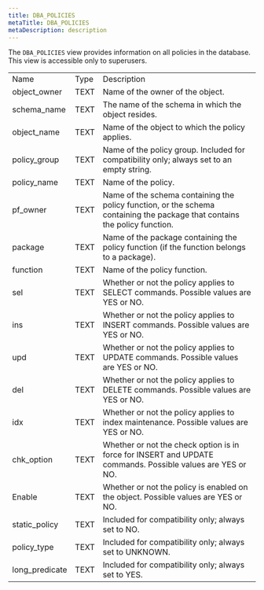 ```yaml
---
title: DBA_POLICIES
metaTitle: DBA_POLICIES
metaDescription: description
---
```


The `DBA_POLICIES` view provides information on all policies in the
database. This view is accessible only to superusers.

|                 |      |                                                                                                                            |
| --------------- | ---- | -------------------------------------------------------------------------------------------------------------------------- |
| Name            | Type | Description                                                                                                                |
| object\_owner   | TEXT | Name of the owner of the object.                                                                                           |
| schema\_name    | TEXT | The name of the schema in which the object resides.                                                                        |
| object\_name    | TEXT | Name of the object to which the policy applies.                                                                            |
| policy\_group   | TEXT | Name of the policy group. Included for compatibility only; always set to an empty string.                                  |
| policy\_name    | TEXT | Name of the policy.                                                                                                        |
| pf\_owner       | TEXT | Name of the schema containing the policy function, or the schema containing the package that contains the policy function. |
| package         | TEXT | Name of the package containing the policy function (if the function belongs to a package).                                 |
| function        | TEXT | Name of the policy function.                                                                                               |
| sel             | TEXT | Whether or not the policy applies to SELECT commands. Possible values are YES or NO.                                       |
| ins             | TEXT | Whether or not the policy applies to INSERT commands. Possible values are YES or NO.                                       |
| upd             | TEXT | Whether or not the policy applies to UPDATE commands. Possible values are YES or NO.                                       |
| del             | TEXT | Whether or not the policy applies to DELETE commands. Possible values are YES or NO.                                       |
| idx             | TEXT | Whether or not the policy applies to index maintenance. Possible values are YES or NO.                                     |
| chk\_option     | TEXT | Whether or not the check option is in force for INSERT and UPDATE commands. Possible values are YES or NO.                 |
| Enable          | TEXT | Whether or not the policy is enabled on the object. Possible values are YES or NO.                                         |
| static\_policy  | TEXT | Included for compatibility only; always set to NO.                                                                         |
| policy\_type    | TEXT | Included for compatibility only; always set to UNKNOWN.                                                                    |
| long\_predicate | TEXT | Included for compatibility only; always set to YES.                                                                        |

